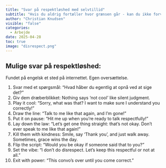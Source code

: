 ```yaml
---
title: "Svar på respektløshed med selvtillid"
subtitle: "Hvis du aldrig fortæller hvor grænsen går - kan du ikke forvente at folk ved den eksisterer."
author: "Christian Knudsen"
visible: "false"
categories:
  - Arbejde
date: 2025-04-28
toc: true
image: "disrespect.png"
---
```


## Mulige svar på respektløshed:

Fundet på engelsk et sted på internettet. Egen oversættelse.

1.	Svar med et spørgsmål: "Hvad håber du egentlig at opnå ved at sige det?"
2.	Giv dem dræberblikket: Nothing says ‘not cool’ like silent judgment.
3.	Play it cool: “Sorry, what was that? I want to make sure I understand you correctly!”
4.	Draw the line: “Talk to me like that again, and I’m gone!”
5.	Put it on pause: “Hit me up when you’re ready to talk respectfully!”
6.	Lay down the law: “Let’s get one thing straight: that’s not okay. Don’t ever speak to me like that again!”
7.	Kill them with kindness: Smile, say ‘Thank you’, and just walk away. Sometimes, grace wins the day.
8.	Flip the script: “Would you be okay if someone said that to you?”
9.	Set the vibe: “I don’t do disrespect. Let’s keep this respectful or not at all.”
10.	Exit with power: “This convo’s over until you come correct.”
